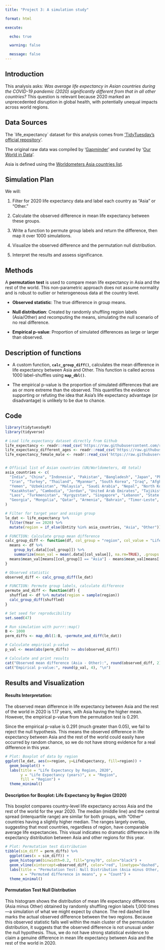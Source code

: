 ```yaml
---
title: "Project 3: A simulation study"

format: html

execute:

  echo: true

  warning: false

  message: false
---
```


## Introduction

This analysis asks: *Was average life expectancy in Asian countries during the COVID-19 pandemic (2020) significantly different from that in all other countries?* This question is relevant because 2020 marked an unprecedented disruption in global health, with potentially unequal impacts across world regions.

## Data Sources

The \`life_expectancy\` dataset for this analysis comes from ['TidyTuesday's official repository](#0)'.

The original raw data was compiled by '[Gapminder](#0)' and curated by '[Our World in Data](#0)'.

Asia is defined using the [Worldometers Asia countries list](https://www.worldometers.info/geography/how-many-countries-in-asia/).

## Simulation Plan

We will:

1.  Filter for 2020 life expectancy data and label each country as "Asia" or "Other."

2.  Calculate the observed difference in mean life expectancy between these groups.

3.  Write a function to permute group labels and return the difference, then map it over 1000 simulations.

4.  Visualize the observed difference and the permutation null distribution.

5.  Interpret the results and assess significance.

## Methods

A **permutation test** is used to compare mean life expectancy in Asia and the rest of the world. This non-parametric approach does not assume normality and is robust to outlier or heterogeneous data at the country level.

-   **Observed statistic**: The true difference in group means.

-   **Null distribution**: Created by randomly shuffling region labels (Asia/Other) and recomputing the means, simulating the null scenario of no real difference.

-   **Empirical p-value**: Proportion of simulated differences as large or larger than observed.

## Description of functions

-   A custom function, **`calc_group_diff()`**, calculates the mean difference in life expectancy between Asia and Other. This function is called across 1000 label-shuffles using **`map_dbl()`**.

-   The empirical p-value is the proportion of simulated differences that are as or more extreme than the observed. This quantifies the evidence supporting or refuting the idea that Asia's life expectancy advantage (or disadvantage) is unlikely to be due to chance.

## Code

```r
library(tidytuesdayR)
library(tidyverse)

# Load life_expectancy dataset directly from Github
life_expectancy <- readr::read_csv('https://raw.githubusercontent.com/rfordatascience/tidytuesday/main/data/2023/2023-12-05/life_expectancy.csv')
life_expectancy_different_ages <- readr::read_csv('https://raw.githubusercontent.com/rfordatascience/tidytuesday/main/data/2023/2023-12-05/life_expectancy_different_ages.csv')
life_expectancy_female_male <- readr::read_csv('https://raw.githubusercontent.com/rfordatascience/tidytuesday/main/data/2023/2023-12-05/life_expectancy_female_male.csv')


# Official list of Asian countries (UN/Worldometers, 48 total)
asia_countries <- c(
  "India", "China", "Indonesia", "Pakistan", "Bangladesh", "Japan", "Philippines", "Vietnam",
  "Iran", "Turkey", "Thailand", "Myanmar", "South Korea", "Iraq", "Afghanistan",
  "Yemen", "Uzbekistan", "Malaysia", "Saudi Arabia", "Nepal", "North Korea", "Syria", "Sri Lanka",
  "Kazakhstan", "Cambodia", "Jordan", "United Arab Emirates", "Tajikistan", "Azerbaijan", "Israel",
  "Laos", "Turkmenistan", "Kyrgyzstan", "Singapore", "Lebanon", "State of Palestine", "Oman", "Kuwait",
  "Georgia", "Mongolia", "Qatar", "Armenia", "Bahrain", "Timor-Leste", "Cyprus", "Bhutan", "Maldives", "Brunei"
)

# Filter for target year and assign group
le_dat <- life_expectancy %>%
  filter(Year == 2020) %>%
  mutate(region = if_else(Entity %in% asia_countries, "Asia", "Other"))

# FUNCTION: Calculate group mean difference
calc_group_diff <- function(df, col_group = "region", col_value = "LifeExpectancy") {
  means <- df %>%
    group_by(.data[[col_group]]) %>%
    summarize(mean_val = mean(.data[[col_value]], na.rm=TRUE), .groups = "drop")
  means$mean_val[means[[col_group]] == "Asia"] - means$mean_val[means[[col_group]] == "Other"]
}

# Observed statistic
observed_diff <- calc_group_diff(le_dat)

# FUNCTION: Permute group labels, calculate difference
permute_and_diff <- function(df) {
  shuffled <- df %>% mutate(region = sample(region))
  calc_group_diff(shuffled)
}

# Set seed for reproducibility
set.seed(47)

# Run simulation with purrr::map()
B <- 1000
perm_diffs <- map_dbl(1:B, ~permute_and_diff(le_dat))

# Calculate empirical p-value
p_val <- mean(abs(perm_diffs) >= abs(observed_diff))

# Calculate and print results
cat("Observed mean difference (Asia - Other):", round(observed_diff, 2), "\n")
cat("Empirical p-value:", round(p_val, 4), "\n")
```

## Results and Visualization

#### **Results Interpretation:**

The observed mean difference in life expectancy between Asia and the rest of the world in 2020 is 1.17 years, with Asia having the higher mean. However, the empirical p-value from the permutation test is 0.291.

Since the empirical p-value is 0.291 (much greater than 0.05), we fail to reject the null hypothesis. This means the observed difference in life expectancy between Asia and the rest of the world could easily have occurred by random chance, so we do not have strong evidence for a real difference in this year.

```r
# Plot: Boxplot of data by region
ggplot(le_dat, aes(x=region, y=LifeExpectancy, fill=region)) +
  geom_boxplot() +
  labs(title = "Life Expectancy by Region, 2020",
       y = "Life Expectancy (years)", x = "Region",
       fill = "Region") +
  theme_minimal()

```

#### Description for Boxplot: Life Expectancy by Region (2020)

This boxplot compares country-level life expectancy across Asia and the rest of the world for the year 2020. The median (middle line) and the central spread (interquartile range) are similar for both groups, with "Other" countries having a slightly higher median. The ranges largely overlap, suggesting that most countries, regardless of region, have comparable average life expectancies. This visual indicates no dramatic difference in life expectancy distribution between Asia and other regions for this year.

```r
# Plot: Permutation test distribution
tibble(sim_diff = perm_diffs) %>%
  ggplot(aes(x = sim_diff)) +
  geom_histogram(binwidth=0.2, fill="grey70", color="black") +
  geom_vline(xintercept=observed_diff, color="red", linetype="dashed", size=1.3) +
  labs(title = "Permutation Test: Null Distribution (Asia minus Other, 2020)",
       x = "Permuted difference in means", y = "Count") +
  theme_minimal()
```

#### Permutation Test Null Distribution

This histogram shows the distribution of mean life expectancy differences (Asia minus Other) obtained by randomly shuffling region labels 1,000 times—a simulation of what we might expect by chance. The red dashed line marks the actual observed difference between the two regions. Because this observed statistic falls well within the main cluster of the permutation distribution, it suggests that the observed difference is not unusual under the null hypothesis. Thus, we do not have strong statistical evidence to claim a genuine difference in mean life expectancy between Asia and the rest of the world in 2020.
